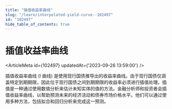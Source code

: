 ```yaml
---
title: "插值收益率曲线"
slug: "/learn/interpolated-yield-curve--102497"
id: "102497"
hide_table_of_contents: true
---
```



# 插值收益率曲线

<ArticleMeta id={102497} updatedAt={'2023-09-26 13:59:00'} />
<div className='border-solid border-b border-t-0 my-4 border-[var(--ifm-color-gray-300)]' />

插值收益率曲线 (I 曲线) 是使用现行国债推导出的收益率曲线。由于现行国债仅涵盖特定到期期限，因此位于现行国债之间到期期限的收益率必须进行插值处理。插值是一种通过使用数值分析来估计未知实体的值的方法。金融分析师和投资者会插值收益率曲线，以帮助预测未来的经济活动和债券市场价格水平。他们可以通过使用多种方法，包括拟合和回归分析来完成这一预测。
